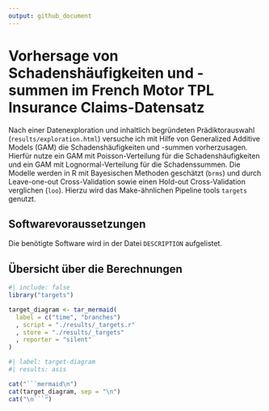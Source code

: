 ```yaml
---
output: github_document
---
```


# Vorhersage von Schadenshäufigkeiten und -summen im French Motor TPL Insurance Claims-Datensatz

Nach einer Datenexploration und inhaltlich begründeten Prädiktorauswahl (`results/exploration.html`) versuche ich mit Hilfe von Generalized Additive Models (GAM) die Schadenshäufigkeiten und -summen vorherzusagen.
Hierfür nutze ein GAM mit Poisson-Verteilung für die Schadenshäufigkeiten und ein GAM mit Lognormal-Verteilung für die Schadenssummen.
Die Modelle werden in R mit Bayesischen Methoden geschätzt (`brms`) und durch Leave-one-out Cross-Validation sowie einen Hold-out Cross-Validation verglichen (`loo`).
Hierzu wird das Make-ähnlichen Pipeline tools `targets` genutzt.

## Softwarevoraussetzungen

Die benötigte Software wird in der Datei `DESCRIPTION` aufgelistet.

## Übersicht über die Berechnungen

```r
#| include: false
library("targets")

target_diagram <- tar_mermaid(
  label = c("time", "branches")
  , script = "./results/_targets.r"
  , store = "./results/_targets"
  , reporter = "silent"
)
```

```r
#| label: target-diagram
#| results: asis

cat("```mermaid\n")
cat(target_diagram, sep = "\n")
cat("\n```")
```
